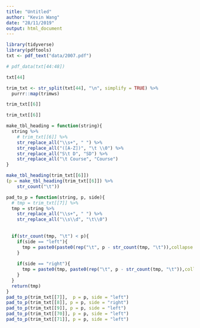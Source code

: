 ```yaml
---
title: "Untitled"
author: "Kevin Wang"
date: "28/11/2019"
output: html_document
---
```


```r
library(tidyverse)
library(pdftools)
txt <- pdf_text("data/2007.pdf")
```


```r

# pdf_data(txt[44:48])

txt[44]

trim_txt <- str_split(txt[44], "\n", simplify = TRUE) %>% 
  purrr::map(trimws)

trim_txt[[6]]

trim_txt[[6]] 

make_tbl_heading = function(string){
  string %>%
    # trim_txt[[6]] %>% 
    str_replace_all("\\s+", " ") %>% 
    str_replace_all("([A-Z])", "\t \\0") %>% 
    str_replace_all("S\t D", "SD") %>% 
    str_replace_all("\t Course", "Course")
}

make_tbl_heading(trim_txt[[6]]) 
(p = make_tbl_heading(trim_txt[[6]]) %>% 
    str_count("\t"))

pad_to_p = function(string, p, side){
  # tmp = trim_txt[[7]] %>%
  tmp = string %>%
    str_replace_all("\\s+", " ") %>% 
    str_replace_all("\\s\\d", "\t\\0")
  
  
  if(str_count(tmp, "\t") < p){
    if(side == "left"){
      tmp = paste0(paste0(rep("\t", p - str_count(tmp, "\t")),collapse = ""), tmp)
    }
    
    if(side == "right"){
      tmp = paste0(tmp, paste0(rep("\t", p - str_count(tmp, "\t")),collapse = ""))
    }
  }
  return(tmp)
}
pad_to_p(trim_txt[[7]],  p = p, side = "left")
pad_to_p(trim_txt[[8]], p = p, side = "right")
pad_to_p(trim_txt[[9]], p = p, side = "left")
pad_to_p(trim_txt[[70]], p = p, side = "left")
pad_to_p(trim_txt[[71]], p = p, side = "left")
```

